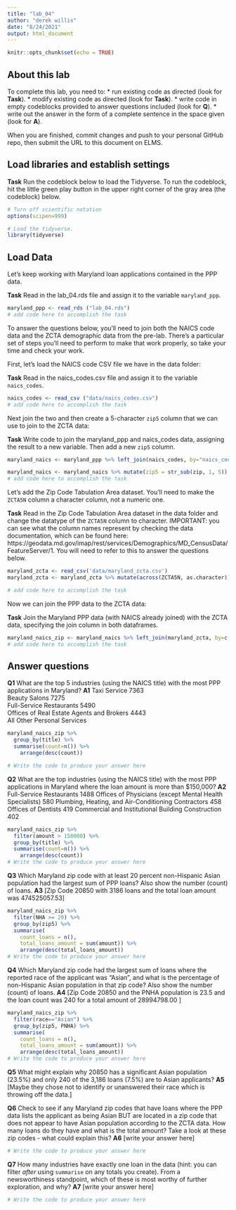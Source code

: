 ```yaml
---
title: "lab_04"
author: "derek willis"
date: "8/24/2021"
output: html_document
---
```


```r
knitr::opts_chunk$set(echo = TRUE)
```

## About this lab

To complete this lab, you need to:
* run existing code as directed (look for **Task**).
* modify existing code as directed (look for **Task**).
* write code in empty codeblocks provided to answer questions included (look for **Q**).
* write out the answer in the form of a complete sentence in the space given (look for **A**).

When you are finished, commit changes and push to your personal GitHub repo, then submit the URL to this document on ELMS.

## Load libraries and establish settings

**Task** Run the codeblock below to load the Tidyverse. To run the codeblock, hit the little green play button in the upper right corner of the gray area (the codeblock) below.

```r
# Turn off scientific notation
options(scipen=999)

# Load the tidyverse.
library(tidyverse)
```

## Load Data

Let's keep working with Maryland loan applications contained in the PPP data.

**Task** Read in the lab_04.rds file and assign it to the variable `maryland_ppp`.

```r
maryland_ppp <- read_rds ("lab_04.rds")
# add code here to accomplish the task
```

To answer the questions below, you'll need to join both the NAICS code data and the ZCTA demographic data from the pre-lab. There's a particular set of steps you'll need to perform to make that work properly, so take your time and check your work.

First, let's load the NAICS code CSV file we have in the data folder:

**Task** Read in the naics_codes.csv file and assign it to the variable `naics_codes`.

```r
naics_codes <- read_csv ("data/naics_codes.csv")
# add code here to accomplish the task
```

Next join the two and then create a 5-character `zip5` column that we can use to join to the ZCTA data:

**Task** Write code to join the maryland_ppp and naics_codes data, assigning the result to a new variable. Then add a new `zip5` column.

```r
maryland_naics <- maryland_ppp %>% left_join(naics_codes, by="naics_code")

maryland_naics <- maryland_naics %>% mutate(zip5 = str_sub(zip, 1, 5))
# add code here to accomplish the task
```

Let's add the Zip Code Tabulation Area dataset. You'll need to make the `ZCTA5N` column a character column, not a numeric one.

**Task** Read in the Zip Code Tabulation Area dataset in the data folder and change the datatype of the `ZCTA5N` column to character. IMPORTANT: you can see what the column names represent by checking the data documentation, which can be found here: https://geodata.md.gov/imap/rest/services/Demographics/MD_CensusData/FeatureServer/1. You will need to refer to this to answer the questions below.

```r
maryland_zcta <- read_csv('data/maryland_zcta.csv')
maryland_zcta <- maryland_zcta %>% mutate(across(ZCTA5N, as.character))

# add code here to accomplish the task
```

Now we can join the PPP data to the ZCTA data:

**Task** Join the Maryland PPP data (with NAICS already joined) with the ZCTA data, specifying the join column in both dataframes.

```r

maryland_naics_zip <- maryland_naics %>% left_join(maryland_zcta, by=c("zip5"="ZCTA5N")) 
# add code here to accomplish the task
```

## Answer questions

**Q1** What are the top 5 industries (using the NAICS title) with the most PPP applications in Maryland?
**A1** 
Taxi Service	7363			
Beauty Salons	7275			
Full-Service Restaurants	5490			
Offices of Real Estate Agents and Brokers	4443			
All Other Personal Services

```r
maryland_naics_zip %>% 
  group_by(title) %>% 
  summarise(count=n()) %>% 
    arrange(desc(count))

# Write the code to produce your answer here
```

**Q2** What are the top industries (using the NAICS title) with the most PPP applications in Maryland where the loan amount is more than $150,000?
**A2** 
Full-Service Restaurants	1488
Offices of Physicians (except Mental Health Specialists)	580
Plumbing, Heating, and Air-Conditioning Contractors	458
Offices of Dentists	419
Commercial and Institutional Building Construction	402

```r
maryland_naics_zip %>% 
  filter(amount > 150000) %>% 
  group_by(title) %>% 
  summarise(count=n()) %>% 
    arrange(desc(count))
# Write the code to produce your answer here

```

**Q3** Which Maryland zip code with at least 20 percent non-Hispanic Asian population had the largest sum of PPP loans? Also show the number (count) of loans.
**A3** [Zip Code 20850 with 3186 loans and the total loan amount was 474525057.53]

```r
maryland_naics_zip %>% 
  filter(NHA >= 20) %>% 
  group_by(zip5) %>% 
  summarise(
    count_loans = n(),
    total_loans_amount = sum(amount)) %>% 
    arrange(desc(total_loans_amount))
# Write the code to produce your answer here

```

**Q4** Which Maryland zip code had the largest sum of loans where the reported race of the applicant was "Asian", and what is the percentage of non-Hispanic Asian population in that zip code? Also show the number (count) of loans.
**A4** [Zip Code 20850 and the PNHA population is 23.5 and the loan count was 240 for a total amount of 28994798.00	]

```r
maryland_naics_zip %>% 
  filter(race=="Asian") %>% 
  group_by(zip5, PNHA) %>% 
  summarise(
    count_loans = n(),
    total_loans_amount = sum(amount)) %>% 
    arrange(desc(total_loans_amount))
# Write the code to produce your answer here

```

**Q5** What might explain why 20850 has a significant Asian population (23.5%) and only 240 of the 3,186 loans (7.5%) are to Asian applicants?
**A5** [Maybe they chose not to identify or unanswered their race which is throwing off the data.]


**Q6** Check to see if any Maryland zip codes that have loans where the PPP data lists the applicant as being Asian BUT are located in a zip code that does not appear to have Asian population according to the ZCTA data. How many loans do they have and what is the total amount? Take a look at these zip codes - what could explain this?
**A6** [write your answer here]

```r
# Write the code to produce your answer here

```

**Q7** How many industries have exactly one loan in the data (hint: you can filter _after_ using `summarise` on any totals you create). From a newsworthiness standpoint, which of these is most worthy of further exploration, and why?
**A7** [write your answer here]

```r
# Write the code to produce your answer here

```
